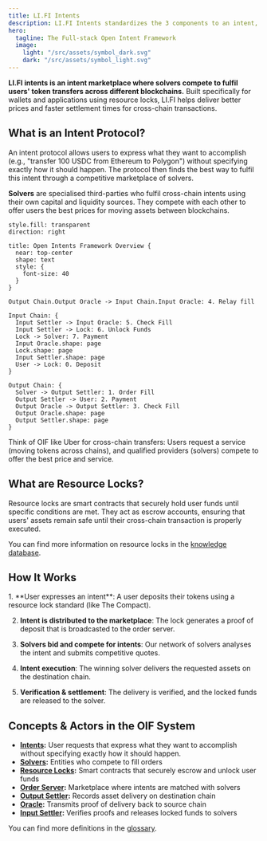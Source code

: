 ```yaml
---
title: LI.FI Intents
description: LI.FI Intents standardizes the 3 components to an intent, the input context, the output context, and the verification layer. This allows LI.FI intent to be efficient, flexible, and extensive.
hero:
  tagline: The Full-stack Open Intent Framework
  image:
    light: "/src/assets/symbol_dark.svg"
    dark: "/src/assets/symbol_light.svg"
---
```


**LI.FI intents is an intent marketplace where solvers compete to fulfil users' token transfers across different blockchains.** Built specifically for wallets and applications using resource locks, LI.FI helps deliver better prices and faster settlement times for cross-chain transactions.

## What is an Intent Protocol?

An intent protocol allows users to express what they want to accomplish (e.g., "transfer 100 USDC from Ethereum to Polygon") without specifying exactly how it should happen. The protocol then finds the best way to fulfil this intent through a competitive marketplace of solvers.

**Solvers** are specialised third-parties who fulfil cross-chain intents using their own capital and liquidity sources. They compete with each other to offer users the best prices for moving assets between blockchains.

```d2
style.fill: transparent
direction: right

title: Open Intents Framework Overview {
  near: top-center
  shape: text
  style: {
    font-size: 40
  }
}

Output Chain.Output Oracle -> Input Chain.Input Oracle: 4. Relay fill

Input Chain: {
  Input Settler -> Input Oracle: 5. Check Fill
  Input Settler -> Lock: 6. Unlock Funds
  Lock -> Solver: 7. Payment
  Input Oracle.shape: page
  Lock.shape: page
  Input Settler.shape: page
  User -> Lock: 0. Deposit
}

Output Chain: {
  Solver -> Output Settler: 1. Order Fill
  Output Settler -> User: 2. Payment
  Output Oracle -> Output Settler: 3. Check Fill
  Output Oracle.shape: page
  Output Settler.shape: page
}
```

Think of OIF like Uber for cross-chain transfers: Users request a service (moving tokens across chains), and qualified providers (solvers) compete to offer the best price and service.


## What are Resource Locks?

Resource locks are smart contracts that securely hold user funds until specific conditions are met. They act as escrow accounts, ensuring that users' assets remain safe until their cross-chain transaction is properly executed.

You can find more information on resource locks in the [knowledge database](/knowledge/resource-locks).

## How It Works


<Steps>
  1. **User expresses an intent**: A user deposits their tokens using a resource lock standard (like The Compact).

  2. **Intent is distributed to the marketplace**: The lock generates a proof of deposit that is broadcasted to the order server.

  3. **Solvers bid and compete for intents**: Our network of solvers analyses the intent and submits competitive quotes.

  4. **Intent execution**: The winning solver delivers the requested assets on the destination chain.

  5. **Verification & settlement**: The delivery is verified, and the locked funds are released to the solver.
</Steps>

## Concepts & Actors in the OIF System

- [**Intents**](/glossary#intent)**:** User requests that express what they want to accomplish without specifying exactly how it should happen.
- [**Solvers**](/glossary#solver)**:** Entities who compete to fill orders
- [**Resource Locks**](/glossary#resource-lock)**:** Smart contracts that securely escrow and unlock user funds
- [**Order Server**](/glossary#order-server)**:** Marketplace where intents are matched with solvers
- [**Output Settler**](/glossary#output-settler)**:** Records asset delivery on destination chain
- [**Oracle**](/glossary#oracle)**:** Transmits proof of delivery back to source chain
- [**Input Settler**](/glossary#input-settler)**:** Verifies proofs and releases locked funds to solvers

You can find more definitions in the [glossary](/glossary).